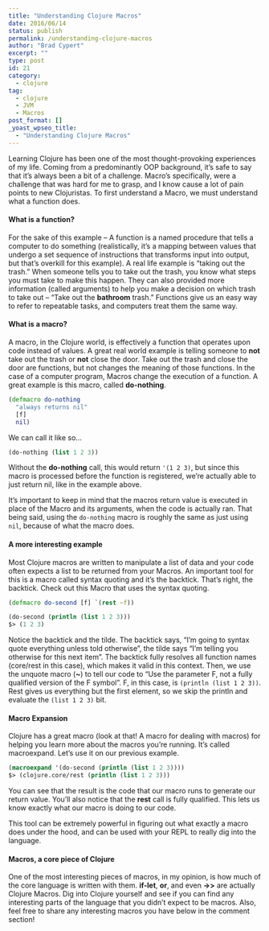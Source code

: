 ```yaml
---
title: "Understanding Clojure Macros"
date: 2016/06/14
status: publish
permalink: /understanding-clojure-macros
author: "Brad Cypert"
excerpt: ""
type: post
id: 21
category:
  - clojure
tag:
  - clojure
  - JVM
  - Macros
post_format: []
_yoast_wpseo_title:
  - "Understanding Clojure Macros"
---
```


Learning Clojure has been one of the most thought-provoking experiences of my life. Coming from a predominantly OOP background, it’s safe to say that it’s always been a bit of a challenge. Macro’s specifically, were a challenge that was hard for me to grasp, and I know cause a lot of pain points to new Clojuristas. To first understand a Macro, we must understand what a function does.

#### What is a function?

For the sake of this example – A function is a named procedure that tells a computer to do something (realistically, it’s a mapping between values that undergo a set sequence of instructions that transforms input into output, but that’s overkill for this example). A real life example is “taking out the trash.” When someone tells you to take out the trash, you know what steps you must take to make this happen. They can also provided more information (called arguments) to help you make a decision on which trash to take out – “Take out the **bathroom** trash.” Functions give us an easy way to refer to repeatable tasks, and computers treat them the same way.

#### What is a macro?

A macro, in the Clojure world, is effectively a function that operates upon code instead of values. A great real world example is telling someone to **not** take out the trash or **not** close the door. Take out the trash and close the door are functions, but not changes the meaning of those functions. In the case of a computer program, Macros change the execution of a function. A great example is this macro, called **do-nothing**.

```clojure
(defmacro do-nothing
  "always returns nil"
  [f]
  nil)

```

We can call it like so…

```clojure
(do-nothing (list 1 2 3))

```

Without the **do-nothing** call, this would return `'(1 2 3)`, but since this macro is processed before the function is registered, we’re actually able to just return nil, like in the example above.

It’s important to keep in mind that the macros return value is executed in place of the Macro and its arguments, when the code is actually ran. That being said, using the `do-nothing` macro is roughly the same as just using `nil`, because of what the macro does.

#### A more interesting example

Most Clojure macros are written to manipulate a list of data and your code often expects a list to be returned from your Macros. An important tool for this is a macro called syntax quoting and it’s the backtick. That’s right, the backtick. Check out this Macro that uses the syntax quoting.

```clojure
(defmacro do-second [f] `(rest ~f))

(do-second (println (list 1 2 3)))
$> (1 2 3)

```

Notice the backtick and the tilde. The backtick says, “I’m going to syntax quote everything unless told otherwise”, the tilde says “I’m telling you otherwise for this next item”. The backtick fully resolves all function names (core/rest in this case), which makes it valid in this context. Then, we use the unquote macro (**~**) to tell our code to “Use the parameter F, not a fully qualified version of the F symbol”. F, in this case, is `(println (list 1 2 3))`. Rest gives us everything but the first element, so we skip the println and evaluate the `(list 1 2 3)` bit.

#### Macro Expansion

Clojure has a great macro (look at that! A macro for dealing with macros) for helping you learn more about the macros you’re running. It’s called macroexpand. Let’s use it on our previous example.

```clojure
(macroexpand '(do-second (println (list 1 2 3))))
$> (clojure.core/rest (println (list 1 2 3)))

```

You can see that the result is the code that our macro runs to generate our return value. You’ll also notice that the **rest** call is fully qualified. This lets us know exactly what our macro is doing to our code.

This tool can be extremely powerful in figuring out what exactly a macro does under the hood, and can be used with your REPL to really dig into the language.

#### Macros, a core piece of Clojure

One of the most interesting pieces of macros, in my opinion, is how much of the core language is written with them. **if-let**, **or**, and even **-&gt;&gt;** are actually Clojure Macros. Dig into Clojure yourself and see if you can find any interesting parts of the language that you didn’t expect to be macros. Also, feel free to share any interesting macros you have below in the comment section!
